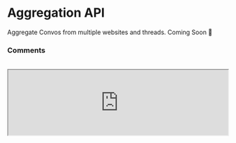 # Aggregation API

Aggregate Convos from multiple websites and threads.
Coming Soon 🚧


### Comments
<br/>
<iframe src="https://theconvo.space/embed/dt?url=https%3A%2F%2Fdocs.theconvo.space%2F&threadId=aggregation-api" allowtransparency="true" width="100%" height="auto">
  Comments
</iframe>
